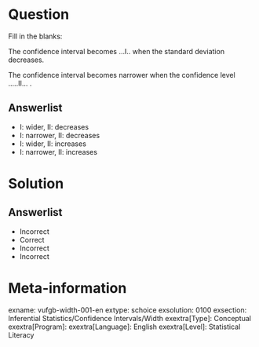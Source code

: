 Question
========
  
Fill in the blanks:
  
The confidence interval becomes ...I.. when the standard deviation decreases. 

The confidence interval becomes narrower when the confidence level .....II... .


Answerlist
----------
*  I: wider, II: decreases
* I: narrower, II: decreases
* I: wider, II: increases
* I: narrower, II: increases

Solution
========
  
Answerlist
----------
* Incorrect
* Correct
* Incorrect
* Incorrect

Meta-information
================
  
exname: vufgb-width-001-en
extype: schoice
exsolution: 0100
exsection: Inferential Statistics/Confidence Intervals/Width
exextra[Type]: Conceptual
exextra[Program]: 
exextra[Language]: English
exextra[Level]: Statistical Literacy